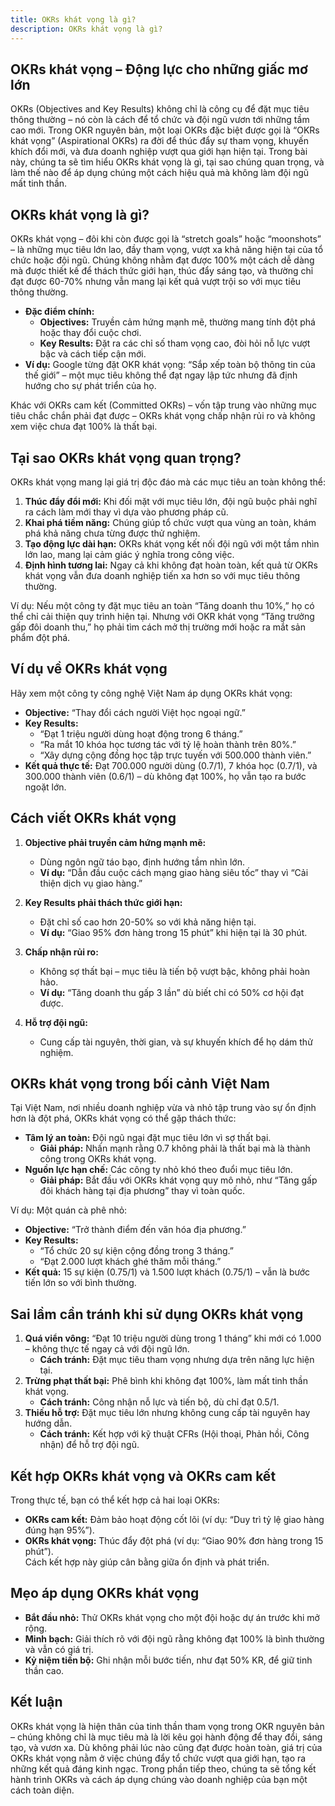 ```yaml
---
title: OKRs khát vọng là gì?
description: OKRs khát vọng là gì?
---
```


## OKRs khát vọng – Động lực cho những giấc mơ lớn

OKRs (Objectives and Key Results) không chỉ là công cụ để đặt mục tiêu thông thường – nó còn là cách để tổ chức và đội ngũ vươn tới những tầm cao mới. Trong OKR nguyên bản, một loại OKRs đặc biệt được gọi là “OKRs khát vọng” (Aspirational OKRs) ra đời để thúc đẩy sự tham vọng, khuyến khích đổi mới, và đưa doanh nghiệp vượt qua giới hạn hiện tại. Trong bài này, chúng ta sẽ tìm hiểu OKRs khát vọng là gì, tại sao chúng quan trọng, và làm thế nào để áp dụng chúng một cách hiệu quả mà không làm đội ngũ mất tinh thần.

## OKRs khát vọng là gì?

OKRs khát vọng – đôi khi còn được gọi là “stretch goals” hoặc “moonshots” – là những mục tiêu lớn lao, đầy tham vọng, vượt xa khả năng hiện tại của tổ chức hoặc đội ngũ. Chúng không nhằm đạt được 100% một cách dễ dàng mà được thiết kế để thách thức giới hạn, thúc đẩy sáng tạo, và thường chỉ đạt được 60-70% nhưng vẫn mang lại kết quả vượt trội so với mục tiêu thông thường.

- **Đặc điểm chính:**
  - **Objectives:** Truyền cảm hứng mạnh mẽ, thường mang tính đột phá hoặc thay đổi cuộc chơi.
  - **Key Results:** Đặt ra các chỉ số tham vọng cao, đòi hỏi nỗ lực vượt bậc và cách tiếp cận mới.
- **Ví dụ:** Google từng đặt OKR khát vọng: “Sắp xếp toàn bộ thông tin của thế giới” – một mục tiêu không thể đạt ngay lập tức nhưng đã định hướng cho sự phát triển của họ.

Khác với OKRs cam kết (Committed OKRs) – vốn tập trung vào những mục tiêu chắc chắn phải đạt được – OKRs khát vọng chấp nhận rủi ro và không xem việc chưa đạt 100% là thất bại.

## Tại sao OKRs khát vọng quan trọng?

OKRs khát vọng mang lại giá trị độc đáo mà các mục tiêu an toàn không thể:

1. **Thúc đẩy đổi mới:** Khi đối mặt với mục tiêu lớn, đội ngũ buộc phải nghĩ ra cách làm mới thay vì dựa vào phương pháp cũ.
2. **Khai phá tiềm năng:** Chúng giúp tổ chức vượt qua vùng an toàn, khám phá khả năng chưa từng được thử nghiệm.
3. **Tạo động lực dài hạn:** OKRs khát vọng kết nối đội ngũ với một tầm nhìn lớn lao, mang lại cảm giác ý nghĩa trong công việc.
4. **Định hình tương lai:** Ngay cả khi không đạt hoàn toàn, kết quả từ OKRs khát vọng vẫn đưa doanh nghiệp tiến xa hơn so với mục tiêu thông thường.

Ví dụ: Nếu một công ty đặt mục tiêu an toàn “Tăng doanh thu 10%,” họ có thể chỉ cải thiện quy trình hiện tại. Nhưng với OKR khát vọng “Tăng trưởng gấp đôi doanh thu,” họ phải tìm cách mở thị trường mới hoặc ra mắt sản phẩm đột phá.

## Ví dụ về OKRs khát vọng

Hãy xem một công ty công nghệ Việt Nam áp dụng OKRs khát vọng:

- **Objective:** “Thay đổi cách người Việt học ngoại ngữ.”
- **Key Results:**
  - “Đạt 1 triệu người dùng hoạt động trong 6 tháng.”
  - “Ra mắt 10 khóa học tương tác với tỷ lệ hoàn thành trên 80%.”
  - “Xây dựng cộng đồng học tập trực tuyến với 500.000 thành viên.”
- **Kết quả thực tế:** Đạt 700.000 người dùng (0.7/1), 7 khóa học (0.7/1), và 300.000 thành viên (0.6/1) – dù không đạt 100%, họ vẫn tạo ra bước ngoặt lớn.

## Cách viết OKRs khát vọng

1. **Objective phải truyền cảm hứng mạnh mẽ:**

   - Dùng ngôn ngữ táo bạo, định hướng tầm nhìn lớn.
   - **Ví dụ:** “Dẫn đầu cuộc cách mạng giao hàng siêu tốc” thay vì “Cải thiện dịch vụ giao hàng.”

2. **Key Results phải thách thức giới hạn:**

   - Đặt chỉ số cao hơn 20-50% so với khả năng hiện tại.
   - **Ví dụ:** “Giao 95% đơn hàng trong 15 phút” khi hiện tại là 30 phút.

3. **Chấp nhận rủi ro:**

   - Không sợ thất bại – mục tiêu là tiến bộ vượt bậc, không phải hoàn hảo.
   - **Ví dụ:** “Tăng doanh thu gấp 3 lần” dù biết chỉ có 50% cơ hội đạt được.

4. **Hỗ trợ đội ngũ:**
   - Cung cấp tài nguyên, thời gian, và sự khuyến khích để họ dám thử nghiệm.

## OKRs khát vọng trong bối cảnh Việt Nam

Tại Việt Nam, nơi nhiều doanh nghiệp vừa và nhỏ tập trung vào sự ổn định hơn là đột phá, OKRs khát vọng có thể gặp thách thức:

- **Tâm lý an toàn:** Đội ngũ ngại đặt mục tiêu lớn vì sợ thất bại.
  - **Giải pháp:** Nhấn mạnh rằng 0.7 không phải là thất bại mà là thành công trong OKRs khát vọng.
- **Nguồn lực hạn chế:** Các công ty nhỏ khó theo đuổi mục tiêu lớn.
  - **Giải pháp:** Bắt đầu với OKRs khát vọng quy mô nhỏ, như “Tăng gấp đôi khách hàng tại địa phương” thay vì toàn quốc.

Ví dụ: Một quán cà phê nhỏ:

- **Objective:** “Trở thành điểm đến văn hóa địa phương.”
- **Key Results:**
  - “Tổ chức 20 sự kiện cộng đồng trong 3 tháng.”
  - “Đạt 2.000 lượt khách ghé thăm mỗi tháng.”
- **Kết quả:** 15 sự kiện (0.75/1) và 1.500 lượt khách (0.75/1) – vẫn là bước tiến lớn so với bình thường.

## Sai lầm cần tránh khi sử dụng OKRs khát vọng

1. **Quá viển vông:** “Đạt 10 triệu người dùng trong 1 tháng” khi mới có 1.000 – không thực tế ngay cả với đội ngũ lớn.
   - **Cách tránh:** Đặt mục tiêu tham vọng nhưng dựa trên năng lực hiện tại.
2. **Trừng phạt thất bại:** Phê bình khi không đạt 100%, làm mất tinh thần khát vọng.
   - **Cách tránh:** Công nhận nỗ lực và tiến bộ, dù chỉ đạt 0.5/1.
3. **Thiếu hỗ trợ:** Đặt mục tiêu lớn nhưng không cung cấp tài nguyên hay hướng dẫn.
   - **Cách tránh:** Kết hợp với kỹ thuật CFRs (Hội thoại, Phản hồi, Công nhận) để hỗ trợ đội ngũ.

## Kết hợp OKRs khát vọng và OKRs cam kết

Trong thực tế, bạn có thể kết hợp cả hai loại OKRs:

- **OKRs cam kết:** Đảm bảo hoạt động cốt lõi (ví dụ: “Duy trì tỷ lệ giao hàng đúng hạn 95%”).
- **OKRs khát vọng:** Thúc đẩy đột phá (ví dụ: “Giao 90% đơn hàng trong 15 phút”).  
  Cách kết hợp này giúp cân bằng giữa ổn định và phát triển.

## Mẹo áp dụng OKRs khát vọng

- **Bắt đầu nhỏ:** Thử OKRs khát vọng cho một đội hoặc dự án trước khi mở rộng.
- **Minh bạch:** Giải thích rõ với đội ngũ rằng không đạt 100% là bình thường và vẫn có giá trị.
- **Kỷ niệm tiến bộ:** Ghi nhận mỗi bước tiến, như đạt 50% KR, để giữ tinh thần cao.

## Kết luận

OKRs khát vọng là hiện thân của tinh thần tham vọng trong OKR nguyên bản – chúng không chỉ là mục tiêu mà là lời kêu gọi hành động để thay đổi, sáng tạo, và vươn xa. Dù không phải lúc nào cũng đạt được hoàn toàn, giá trị của OKRs khát vọng nằm ở việc chúng đẩy tổ chức vượt qua giới hạn, tạo ra những kết quả đáng kinh ngạc. Trong phần tiếp theo, chúng ta sẽ tổng kết hành trình OKRs và cách áp dụng chúng vào doanh nghiệp của bạn một cách toàn diện.
